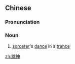 ==Chinese==
{{zh-forms}}

===Pronunciation===
{{zh-pron
|m=tiàoshén
|c=tiu3 san4
|mn=qz,xm,zz:thiàu-sîn
|cat=n
}}

===Noun===
{{zh-noun}}

# [[sorcerer]]'s [[dance]] in a [[trance]]

[[zh:跳神]]